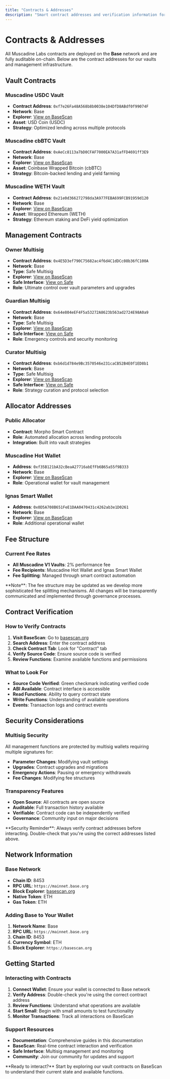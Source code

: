 ```yaml
---
title: "Contracts & Addresses"
description: "Smart contract addresses and verification information for all Muscadine Labs vaults and management contracts."
---
```


# Contracts & Addresses

All Muscadine Labs contracts are deployed on the **Base** network and are fully auditable on-chain. Below are the contract addresses for our vaults and management infrastructure.

## Vault Contracts

### Muscadine USDC Vault
- **Contract Address**: `0xf7e26Fa48A568b8b0038e104DfD8ABdf0f99074F`
- **Network**: Base
- **Explorer**: [View on BaseScan](https://basescan.org/address/0xf7e26Fa48A568b8b0038e104DfD8ABdf0f99074F)
- **Asset**: USD Coin (USDC)
- **Strategy**: Optimized lending across multiple protocols

### Muscadine cbBTC Vault
- **Contract Address**: `0xAeCc8113a7bD0CFAF7000EA7A31afFD4691ff3E9`
- **Network**: Base
- **Explorer**: [View on BaseScan](https://basescan.org/address/0xaecc8113a7bd0cfaf7000ea7a31affd4691ff3e9)
- **Asset**: Coinbase Wrapped Bitcoin (cbBTC)
- **Strategy**: Bitcoin-backed lending and yield farming

### Muscadine WETH Vault
- **Contract Address**: `0x21e0d366272798da3A977FEBA699FCB91959d120`
- **Network**: Base
- **Explorer**: [View on BaseScan](https://basescan.org/address/0x21e0d366272798da3A977FEBA699FCB91959d120)
- **Asset**: Wrapped Ethereum (WETH)
- **Strategy**: Ethereum staking and DeFi yield optimization

## Management Contracts

### Owner Multisig
- **Contract Address**: `0x4E5D3ef790C75682ac4f6d4C1dDCc08b36fC100A`
- **Network**: Base
- **Type**: Safe Multisig
- **Explorer**: [View on BaseScan](https://basescan.org/address/0x4E5D3ef790C75682ac4f6d4C1dDCc08b36fC100A)
- **Safe Interface**: [View on Safe](https://app.safe.global/home?safe=base:0x4E5D3ef790C75682ac4f6d4C1dDCc08b36fC100A)
- **Role**: Ultimate control over vault parameters and upgrades

### Guardian Multisig
- **Contract Address**: `0x64e804eEF4F5a53272A8623b563ad2724E98A0a9`
- **Network**: Base
- **Type**: Safe Multisig
- **Explorer**: [View on BaseScan](https://basescan.org/address/0x64e804eEF4F5a53272A8623b563ad2724E98A0a9)
- **Safe Interface**: [View on Safe](https://app.safe.global/home?safe=base:0x64e804eEF4F5a53272A8623b563ad2724E98A0a9)
- **Role**: Emergency controls and security monitoring

### Curator Multisig
- **Contract Address**: `0xb6d1d784e9Bc3570546e231caCB52B4E0f1ED8b1`
- **Network**: Base
- **Type**: Safe Multisig
- **Explorer**: [View on BaseScan](https://basescan.org/address/0xb6d1d784e9Bc3570546e231caCB52B4E0f1ED8b1)
- **Safe Interface**: [View on Safe](https://app.safe.global/home?safe=base:0xb6d1d784e9Bc3570546e231caCB52B4E0f1ED8b1)
- **Role**: Strategy curation and protocol selection

## Allocator Addresses

### Public Allocator
- **Contract**: Morpho Smart Contract
- **Role**: Automated allocation across lending protocols
- **Integration**: Built into vault strategies

### Muscadine Hot Wallet
- **Address**: `0xf35B121bA32cBeaA27716abEfFb6B65a55f9B333`
- **Network**: Base
- **Explorer**: [View on BaseScan](https://basescan.org/address/0xf35B121bA32cBeaA27716abEfFb6B65a55f9B333)
- **Role**: Operational wallet for vault management

### Ignas Smart Wallet
- **Address**: `0x0D5A708B651FeE1DAA0470431c4262ab3e1D0261`
- **Network**: Base
- **Explorer**: [View on BaseScan](https://basescan.org/address/0x0D5A708B651FeE1DAA0470431c4262ab3e1D0261)
- **Role**: Additional operational wallet

## Fee Structure

### Current Fee Rates
- **All Muscadine V1 Vaults**: 2% performance fee
- **Fee Recipients**: Muscadine Hot Wallet and Ignas Smart Wallet
- **Fee Splitting**: Managed through smart contract automation

<Callout type="info">
**Note**: The fee structure may be updated as we develop more sophisticated fee splitting mechanisms. All changes will be transparently communicated and implemented through governance processes.
</Callout>

## Contract Verification

### How to Verify Contracts

1. **Visit BaseScan**: Go to [basescan.org](https://basescan.org)
2. **Search Address**: Enter the contract address
3. **Check Contract Tab**: Look for "Contract" tab
4. **Verify Source Code**: Ensure source code is verified
5. **Review Functions**: Examine available functions and permissions

### What to Look For

- **Source Code Verified**: Green checkmark indicating verified code
- **ABI Available**: Contract interface is accessible
- **Read Functions**: Ability to query contract state
- **Write Functions**: Understanding of available operations
- **Events**: Transaction logs and contract events

## Security Considerations

### Multisig Security
All management functions are protected by multisig wallets requiring multiple signatures for:
- **Parameter Changes**: Modifying vault settings
- **Upgrades**: Contract upgrades and migrations
- **Emergency Actions**: Pausing or emergency withdrawals
- **Fee Changes**: Modifying fee structures

### Transparency Features
- **Open Source**: All contracts are open source
- **Auditable**: Full transaction history available
- **Verifiable**: Contract code can be independently verified
- **Governance**: Community input on major decisions

<Callout type="warning">
**Security Reminder**: Always verify contract addresses before interacting. Double-check that you're using the correct addresses listed above.
</Callout>

## Network Information

### Base Network
- **Chain ID**: 8453
- **RPC URL**: `https://mainnet.base.org`
- **Block Explorer**: [basescan.org](https://basescan.org)
- **Native Token**: ETH
- **Gas Token**: ETH

### Adding Base to Your Wallet
1. **Network Name**: Base
2. **RPC URL**: `https://mainnet.base.org`
3. **Chain ID**: 8453
4. **Currency Symbol**: ETH
5. **Block Explorer**: `https://basescan.org`

## Getting Started

### Interacting with Contracts

1. **Connect Wallet**: Ensure your wallet is connected to Base network
2. **Verify Address**: Double-check you're using the correct contract address
3. **Review Functions**: Understand what operations are available
4. **Start Small**: Begin with small amounts to test functionality
5. **Monitor Transactions**: Track all interactions on BaseScan

### Support Resources

- **Documentation**: Comprehensive guides in this documentation
- **BaseScan**: Real-time contract interaction and verification
- **Safe Interface**: Multisig management and monitoring
- **Community**: Join our community for updates and support

<Callout type="success">
**Ready to interact?** Start by exploring our vault contracts on BaseScan to understand their current state and available functions.
</Callout>
